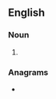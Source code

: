 ==English==

===Noun===
{{head|en|noun plural form}}

# {{plural of|retection|lang=en}}

===Anagrams===
* {{anagrams|en|restenotic}}